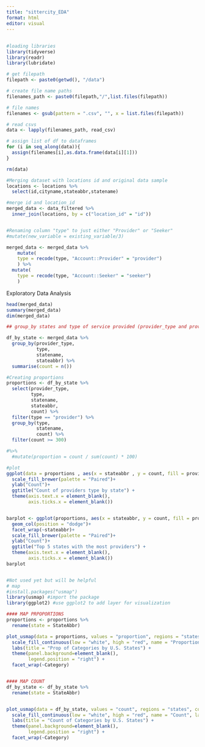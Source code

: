 ```yaml
---
title: "sittercity_EDA"
format: html
editor: visual
---
```


## 


```r
#loading libraries
library(tidyverse)
library(readr)
library(lubridate)
```


```r
# get filepath
filepath <- paste0(getwd(), "/data")

# create file name paths
filenames_path <- paste0(filepath,"/",list.files(filepath))

# file names
filenames <- gsub(pattern = ".csv", "", x = list.files(filepath))

# read csvs
data <- lapply(filenames_path, read_csv)

# assign list of df to dataframes
for (i in seq_along(data)){
  assign(filenames[i],as.data.frame(data[i][1])) 
}

rm(data)
```




```r
#Merging dataset with locations id and original data sample 
locations <- locations %>%  
  select(id,cityname,stateabbr,statename)

#merge id and location_id
merged_data <- data_filtered %>% 
  inner_join(locations, by = c("location_id" = "id"))


#Renaming column "type" to just either "Provider" or "Seeker" 
#mutate(new_variable = existing_variable/3)

merged_data <- merged_data %>% 
    mutate(
    type = recode(type, "Account::Provider" = "provider")
    ) %>% 
  mutate(
    type = recode(type, "Account::Seeker" = "seeker")
    )
```



Exploratory Data Analysis

```r
head(merged_data)
summary(merged_data)
dim(merged_data)
```


```r
## group_by states and type of service provided (provider_type and provider)

df_by_state <- merged_data %>%
  group_by(provider_type,
           type,
           statename,
           stateabbr) %>%
  summarise(count = n())

```


```r
#Creating proportions
proportions <- df_by_state %>% 
  select(provider_type, 
         type,
         statename,
         stateabbr,
         count) %>% 
  filter(type == "provider") %>%
  group_by(type,
           statename,
           count) %>% 
  filter(count >= 300)

#%>% 
  #mutate(proportion = count / sum(count) * 100)

```




```r
#plot 
ggplot(data = proportions , aes(x = stateabbr , y = count, fill = provider_type)) + geom_col() + scale_fill_brewer(palette = "Paired") +
  scale_fill_brewer(palette = "Paired")+
  ylab("Count")+
  ggtitle("Count of providers type by state") +
  theme(axis.text.x = element_blank(),
        axis.ticks.x = element_blank())


barplot <- ggplot(proportions, aes(x = stateabbr, y = count, fill = provider_type))+
  geom_col(position = "dodge")+
  facet_wrap(~stateabbr)+
  scale_fill_brewer(palette = "Paired")+
  ylab("Count")+
  ggtitle("Top 5 states with the most providers") +
  theme(axis.text.x = element_blank(),
        axis.ticks.x = element_blank())
barplot



```



```r

#Not used yet but will be helpful
# map
#install.packages("usmap")
library(usmap) #import the package
library(ggplot2) #use ggplot2 to add layer for visualization

#### MAP PRPOPORTIONS
proportions <- proportions %>% 
  rename(state = StateAbbr)

plot_usmap(data = proportions, values = "proportion", regions = "states", color = "blue") + 
  scale_fill_continuous(low = "white", high = "red", name = "Proportion", label = scales::comma) +
  labs(title = "Prop of Categories by U.S. States") + 
  theme(panel.background=element_blank(),
        legend.position = "right") +
  facet_wrap(~Category)


#### MAP COUNT
df_by_state <- df_by_state %>% 
  rename(state = StateAbbr)


plot_usmap(data = df_by_state, values = "count", regions = "states", color = "blue") + 
  scale_fill_continuous(low = "white", high = "red", name = "Count", label = scales::comma) +
  labs(title = "Count of Categories by U.S. States") + 
  theme(panel.background=element_blank(),
        legend.position = "right") +
  facet_wrap(~Category)
```







